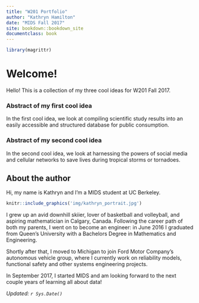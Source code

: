 ```yaml
---
title: "W201 Portfolio"
author: "Kathryn Hamilton"
date: "MIDS Fall 2017"
site: bookdown::bookdown_site
documentclass: book
---
```


<!-- This won't be displayed but it will initialize your R session. Add any R libraries you need here. -->
```r
library(magrittr)
```


# Welcome! {-}

Hello! This is a collection of my three cool ideas for W201 Fall 2017.


### Abstract of my first cool idea

In the first cool idea, we look at compiling scientific study results into an easily accessible and structured database for public consumption.

### Abstract of my second cool idea

In the second cool idea, we look at harnessing the powers of social media and cellular networks to save lives during tropical storms or tornadoes.

## About the author {-}

Hi, my name is Kathryn and I'm a MIDS student at UC Berkeley. 

```r
knitr::include_graphics('img/kathryn_portrait.jpg')
```

I grew up an avid downhill skiier, lover of basketball and volleyball, and aspiring mathematician in Calgary, Canada. Following the career path of both my parents, I went on to become an engineer: in June 2016 I graduated from Queen's University with a Bachelors Degree in Mathematics and Engineering.

Shortly after that, I moved to Michigan to join Ford Motor Company's autonomous vehicle group, where I currently work on reliability models, functional safety and other systems engineering projects.

In September 2017, I started MIDS and am looking forward to the next couple years of learning all about data!

*Updated: `r Sys.Date()`*
